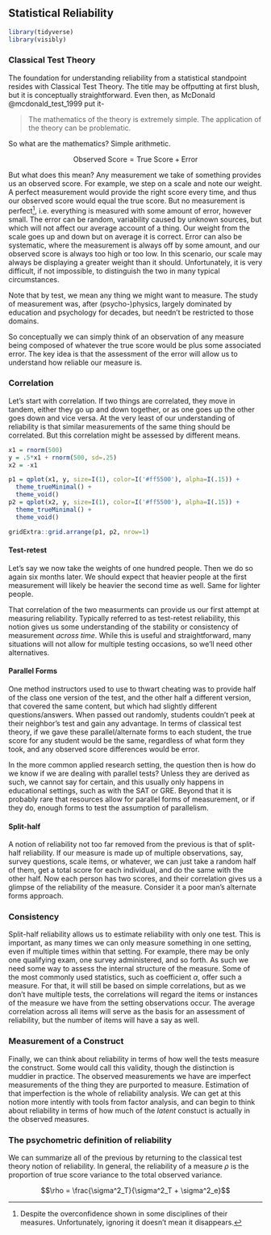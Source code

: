 ## Statistical Reliability

```r
library(tidyverse)
library(visibly)


```


### Classical Test Theory


The foundation for understanding reliability from a statistical standpoint resides with <span class="emph">Classical Test Theory</span>.  The title may be offputting at first blush, but it is conceptually straightforward.  Even then, as McDonald @mcdonald_test_1999 put it-  

> The mathematics of the theory is extremely simple. The application of the theory can be problematic.


So what are the mathematics?  Simple arithmetic.


$$\mathrm{Observed\  Score = True\  Score + Error}$$

But what does this mean?  Any measurement we take of something provides us an observed score.  For example, we step on a scale and note our weight.  A perfect measurement would provide the right score every time, and thus our observed score would equal the <span class="emph">true score</span>.  But no measurement is perfect[^noperfect], i.e. everything is measured with some amount of <span class="emph">error</span>, however small.  The error can be random, variability caused by unknown sources, but which will not affect our average account of a thing.  Our weight from the scale goes up and down but on average it is correct.  Error can also be systematic, where the measurement is always off by some amount, and our observed score is always too high or too low.  In this scenario, our scale may always be displaying a greater weight than it should. Unfortunately, it is very difficult, if not impossible, to distinguish the two in many typical circumstances.  

<aside>Note that by <span class="emph">test</span>, we mean any thing we might want to measure. The study of measurement was, after (psycho-)physics, largely dominated by education and psychology for decades, but needn't be restricted to those domains.</aside> 

So conceptually we can simply think of an observation of any measure being composed of whatever the true score would be plus some associated error.  The key idea is that the assessment of the error will allow us to understand how reliable our measure is.


### Correlation

Let's start with correlation. If two things are correlated, they move in tandem, either they go up and down together, or as one goes up the other goes down and vice versa. At the very least of our understanding of reliability is that similar measurements of the same thing should be correlated.  But this correlation might be assessed by different means.

```r
x1 = rnorm(500)
y = .5*x1 + rnorm(500, sd=.25)
x2 = -x1

p1 = qplot(x1, y, size=I(1), color=I('#ff5500'), alpha=I(.15)) + 
  theme_trueMinimal() +
  theme_void()
p2 = qplot(x2, y, size=I(1), color=I('#ff5500'), alpha=I(.15)) + 
  theme_trueMinimal() + 
  theme_void()

gridExtra::grid.arrange(p1, p2, nrow=1)
```


#### Test-retest

Let's say we now take the weights of one hundred people.  Then we do so again six months later.  We should expect that heavier people at the first measurement will likely be heavier the second time as well.  Same for lighter people.

That correlation of the two measurments can provide us our first attempt at measuring reliability. Typically referred to as test-retest reliability, this notion gives us some understanding of the stability or consistency of measurement *across time*. While this is useful and straightforward, many situations will not allow for multiple testing occasions, so we'll need other alternatives.


#### Parallel Forms

<span style="color: #ff5500">
  <i class="fas fa-file-alt fa-9x"></i>
</span>
  <i class="fas fa-file-alt" style="color: #ff550080"></i>

One method instructors used to use to thwart cheating was to provide half of the class one version of the test, and the other half a different version, that covered the same content, but which had slightly different questions/answers.  When passed out randomly, students couldn't peek at their neighbor's test and gain any advantage.  In terms of classical test theory, if we gave these parallel/alternate forms to each student, the true score for any student would be the same, regardless of what form they took, and any observed score differences would be error.

In the more common applied research setting, the question then is how do we know if we are dealing with parallel tests?  Unless they are derived as such, we cannot say for certain, and this usually only happens in educational settings, such as with the SAT or GRE. Beyond that it is probably rare that resources allow for parallel forms of measurement, or if they do, enough forms to test the assumption of parallelism.


#### Split-half

A notion of reliability not too far removed from the previous is that of split-half reliability. If our measure is made up of multiple observations, say, survey questions, scale items, or whatever, we can just take a random half of them, get a total score for each individual, and do the same with the other half.  Now each person has two scores, and their correlation gives us a glimpse of the reliability of the measure.  Consider it a poor man's alternate forms approach.



### Consistency

Split-half reliability allows us to estimate reliability with only one test.  This is important, as many times we can only measure something in one setting, even if multiple times within that setting.  For example, there may be only one qualifying exam, one survey administered, and so forth.  As such we need some way to assess the <span class="emph">internal structure</span> of the measure.  Some of the most commonly used statistics, such as coefficient $\alpha$, offer such a measure.  For that, it will still be based on simple correlations, but as we don't have multiple tests, the correlations will regard the items or instances of the measure we have from the setting observations occur.  The average correlation across all items will serve as the basis for an assessment of reliability, but the number of items will have a say as well.


### Measurement of a Construct

Finally, we can think about reliability in terms of how well the tests measure the construct.  Some would call this validity, though the distinction is muddier in practice.  The observed measurements we have are imperfect measurements of the thing they are purported to measure.  Estimation of that imperfection is the whole of reliability analysis.  We can get at this notion more intently with tools from <span class="emph">factor analysis</span>, and can begin to think about reliability in terms of how much of the *latent* constuct is actually in the observed measures.


### The psychometric definition of reliability

We can summarize all of the previous by returning to the classical test theory notion of reliability.  In general, the reliability of a measure $\rho$ is the proportion of true score variance to the total observed variance. 

$$\rho = \frac{\sigma^2_T}{\sigma^2_T + \sigma^2_e}$$




[^noperfect]: Despite the overconfidence shown in some disciplines of their measures.  Unfortunately, ignoring it doesn't mean it disappears.